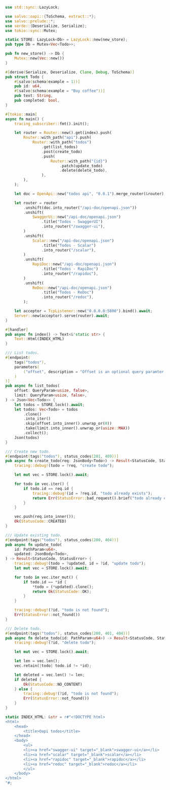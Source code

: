```rust  title="oapi-todos/src/main.rs"
use std::sync::LazyLock;

use salvo::oapi::{ToSchema, extract::*};
use salvo::prelude::*;
use serde::{Deserialize, Serialize};
use tokio::sync::Mutex;

static STORE: LazyLock<Db> = LazyLock::new(new_store);
pub type Db = Mutex<Vec<Todo>>;

pub fn new_store() -> Db {
    Mutex::new(Vec::new())
}

#[derive(Serialize, Deserialize, Clone, Debug, ToSchema)]
pub struct Todo {
    #[salvo(schema(example = 1))]
    pub id: u64,
    #[salvo(schema(example = "Buy coffee"))]
    pub text: String,
    pub completed: bool,
}

#[tokio::main]
async fn main() {
    tracing_subscriber::fmt().init();

    let router = Router::new().get(index).push(
        Router::with_path("api").push(
            Router::with_path("todos")
                .get(list_todos)
                .post(create_todo)
                .push(
                    Router::with_path("{id}")
                        .patch(update_todo)
                        .delete(delete_todo),
                ),
        ),
    );

    let doc = OpenApi::new("todos api", "0.0.1").merge_router(&router);

    let router = router
        .unshift(doc.into_router("/api-doc/openapi.json"))
        .unshift(
            SwaggerUi::new("/api-doc/openapi.json")
                .title("Todos - SwaggerUI")
                .into_router("/swagger-ui"),
        )
        .unshift(
            Scalar::new("/api-doc/openapi.json")
                .title("Todos - Scalar")
                .into_router("/scalar"),
        )
        .unshift(
            RapiDoc::new("/api-doc/openapi.json")
                .title("Todos - RapiDoc")
                .into_router("/rapidoc"),
        )
        .unshift(
            ReDoc::new("/api-doc/openapi.json")
                .title("Todos - ReDoc")
                .into_router("/redoc"),
        );

    let acceptor = TcpListener::new("0.0.0.0:5800").bind().await;
    Server::new(acceptor).serve(router).await;
}

#[handler]
pub async fn index() -> Text<&'static str> {
    Text::Html(INDEX_HTML)
}

/// List todos.
#[endpoint(
    tags("todos"),
    parameters(
        ("offset", description = "Offset is an optional query paramter."),
    )
)]
pub async fn list_todos(
    offset: QueryParam<usize, false>,
    limit: QueryParam<usize, false>,
) -> Json<Vec<Todo>> {
    let todos = STORE.lock().await;
    let todos: Vec<Todo> = todos
        .clone()
        .into_iter()
        .skip(offset.into_inner().unwrap_or(0))
        .take(limit.into_inner().unwrap_or(usize::MAX))
        .collect();
    Json(todos)
}

/// Create new todo.
#[endpoint(tags("todos"), status_codes(201, 409))]
pub async fn create_todo(req: JsonBody<Todo>) -> Result<StatusCode, StatusError> {
    tracing::debug!(todo = ?req, "create todo");

    let mut vec = STORE.lock().await;

    for todo in vec.iter() {
        if todo.id == req.id {
            tracing::debug!(id = ?req.id, "todo already exists");
            return Err(StatusError::bad_request().brief("todo already exists"));
        }
    }

    vec.push(req.into_inner());
    Ok(StatusCode::CREATED)
}

/// Update existing todo.
#[endpoint(tags("todos"), status_codes(200, 404))]
pub async fn update_todo(
    id: PathParam<u64>,
    updated: JsonBody<Todo>,
) -> Result<StatusCode, StatusError> {
    tracing::debug!(todo = ?updated, id = ?id, "update todo");
    let mut vec = STORE.lock().await;

    for todo in vec.iter_mut() {
        if todo.id == *id {
            *todo = (*updated).clone();
            return Ok(StatusCode::OK);
        }
    }

    tracing::debug!(?id, "todo is not found");
    Err(StatusError::not_found())
}

/// Delete todo.
#[endpoint(tags("todos"), status_codes(200, 401, 404))]
pub async fn delete_todo(id: PathParam<u64>) -> Result<StatusCode, StatusError> {
    tracing::debug!(?id, "delete todo");

    let mut vec = STORE.lock().await;

    let len = vec.len();
    vec.retain(|todo| todo.id != *id);

    let deleted = vec.len() != len;
    if deleted {
        Ok(StatusCode::NO_CONTENT)
    } else {
        tracing::debug!(?id, "todo is not found");
        Err(StatusError::not_found())
    }
}

static INDEX_HTML: &str = r#"<!DOCTYPE html>
<html>
    <head>
        <title>Oapi todos</title>
    </head>
    <body>
        <ul>
        <li><a href="swagger-ui" target="_blank">swagger-ui</a></li>
        <li><a href="scalar" target="_blank">scalar</a></li>
        <li><a href="rapidoc" target="_blank">rapidoc</a></li>
        <li><a href="redoc" target="_blank">redoc</a></li>
        </ul>
    </body>
</html>
"#;

```